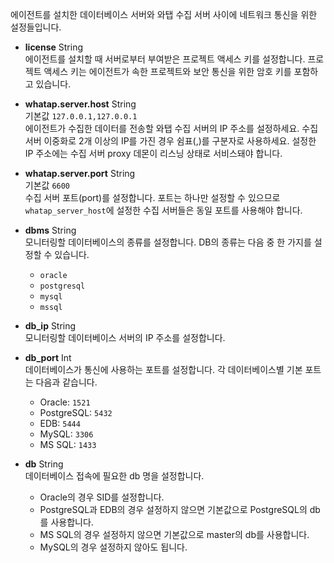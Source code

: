 에이전트를 설치한 데이터베이스 서버와 와탭 수집 서버 사이에 네트워크 통신을 위한 설정들입니다.

* **license** <span class='type'>String</span><br/>
에이전트를 설치할 때 서버로부터 부여받은 프로젝트 액세스 키를 설정합니다. 프로젝트 액세스 키는 에이전트가 속한 프로젝트와 보안 통신을 위한 암호 키를 포함하고 있습니다.

* **whatap.server.host** <span class='type'>String</span><br/>기본값 `127.0.0.1,127.0.0.1`<br/>
에이전트가 수집한 데이터를 전송할 와탭 수집 서버의 IP 주소를 설정하세요. 수집 서버 이중화로 2개 이상의 IP를 가진 경우 쉼표(,)를 구분자로 사용하세요. 설정한 IP 주소에는 수집 서버 proxy 데몬이 리스닝 상태로 서비스돼야 합니다.

* **whatap.server.port** <span class='type'>String</span><br/>기본값 `6600`<br/>
수집 서버 포트(port)를 설정합니다. 포트는 하나만 설정할 수 있으므로 `whatap_server_host`에 설정한 수집 서버들은 동일 포트를 사용해야 합니다.

* **dbms** <span class='type'>String</span><br/>
모니터링할 데이터베이스의 종류를 설정합니다. DB의 종류는 다음 중 한 가지를 설정할 수 있습니다. 
  * `oracle`
  * `postgresql`
  * `mysql`
  * `mssql`

* **db_ip** <span class='type'>String</span><br/>
모니터링할 데이터베이스 서버의 IP 주소를 설정합니다.

* **db_port** <span class='type'>Int</span><br/>
데이터베이스가 통신에 사용하는 포트를 설정합니다. 각 데이터베이스별 기본 포트는 다음과 같습니다.
  * Oracle: `1521`
  * PostgreSQL: `5432`
  * EDB: `5444`
  * MySQL: `3306`
  * MS SQL: `1433`

* **db** <span class='type'>String</span><br/>
데이터베이스 접속에 필요한 db 명을 설정합니다. 
  * Oracle의 경우 SID를 설정합니다.
  * PostgreSQL과 EDB의 경우 설정하지 않으면 기본값으로 PostgreSQL의 db를 사용합니다.
  * MS SQL의 경우 설정하지 않으면 기본값으로 master의 db를 사용합니다.
  * MySQL의 경우 설정하지 않아도 됩니다.